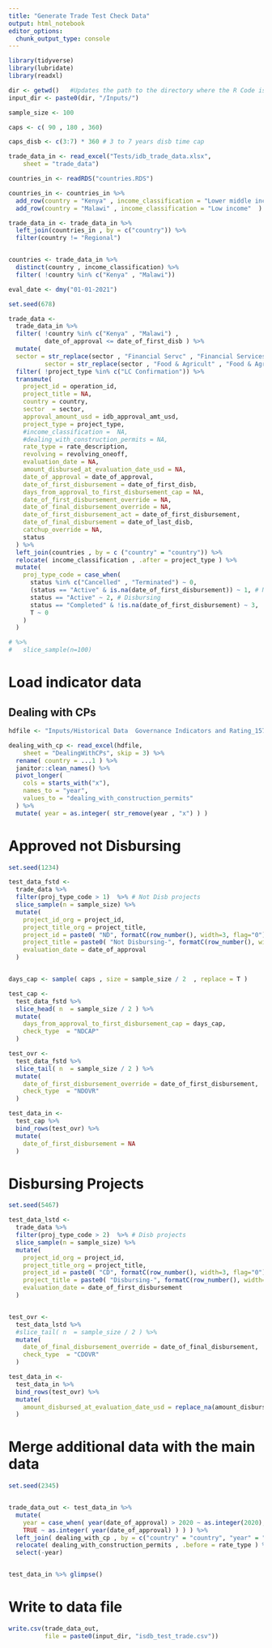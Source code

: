 ```yaml
---
title: "Generate Trade Test Check Data"
output: html_notebook
editor_options: 
  chunk_output_type: console
---
```


```r
library(tidyverse)
library(lubridate)
library(readxl)


```


```r

dir <- getwd()   #Updates the path to the directory where the R Code is present
input_dir <- paste0(dir, "/Inputs/") 

sample_size <- 100

caps <- c( 90 , 180 , 360)

caps_disb <- c(3:7) * 360 # 3 to 7 years disb time cap

```


```r
trade_data_in <- read_excel("Tests/idb_trade_data.xlsx", 
    sheet = "trade_data")

countries_in <- readRDS("countries.RDS")

countries_in <- countries_in %>% 
  add_row(country = "Kenya" , income_classification = "Lower middle income"  ) %>% 
  add_row(country = "Malawi" , income_classification = "Low income"  )

trade_data_in <- trade_data_in %>% 
  left_join(countries_in , by = c("country")) %>% 
  filter(country != "Regional")


countries <- trade_data_in %>% 
  distinct(country , income_classification) %>% 
  filter( !country %in% c("Kenya" , "Malawi"))

```


```r
eval_date <- dmy("01-01-2021")

set.seed(678)

trade_data <- 
  trade_data_in %>% 
  filter( !country %in% c("Kenya" , "Malawi") , 
          date_of_approval <= date_of_first_disb ) %>% 
  mutate(
  sector = str_replace(sector , "Financial Servc" , "Financial Services" ),
          sector = str_replace(sector , "Food & Agricult" , "Food & Agriculture" ) ) %>% 
  filter( !project_type %in% c("LC Confirmation")) %>% 
  transmute(
    project_id = operation_id,                                 
    project_title = NA,                               
    country = country,                                     
    sector  = sector,                                      
    approval_amount_usd = idb_approval_amt_usd,                         
    project_type = project_type,                               
    #income_classification =  NA,                     
    #dealing_with_construction_permits = NA,           
    rate_type = rate_description,                                  
    revolving = revolving_oneoff,                                  
    evaluation_date = NA,                             
    amount_disbursed_at_evaluation_date_usd = NA,   
    date_of_approval = date_of_approval,                            
    date_of_first_disbursement = date_of_first_disb,                 
    days_from_approval_to_first_disbursement_cap = NA,
    date_of_first_disbursement_override = NA,         
    date_of_final_disbursement_override = NA,
    date_of_first_disbursement_act = date_of_first_disbursement,
    date_of_final_disbursement = date_of_last_disb,
    catchup_override = NA,
    status
  ) %>% 
  left_join(countries , by = c ("country" = "country")) %>% 
  relocate( income_classification , .after = project_type ) %>%
  mutate(
    proj_type_code = case_when(
      status %in% c("Cancelled" , "Terminated") ~ 0,
      (status == "Active" & is.na(date_of_first_disbursement)) ~ 1, # Not Disbursing
      status == "Active" ~ 2, # Disbursing
      status == "Completed" & !is.na(date_of_first_disbursement) ~ 3,
      T ~ 0
    )
  ) 

# %>% 
#   slice_sample(n=100)

```



# Load indicator data


## Dealing with CPs
```r

hdfile <- "Inputs/Historical Data  Governance Indicators and Rating_157428296.xlsx"

dealing_with_cp <- read_excel(hdfile, 
    sheet = "DealingWithCPs", skip = 3) %>% 
  rename( country = ...1 ) %>% 
  janitor::clean_names() %>% 
  pivot_longer(
    cols = starts_with("x"),
    names_to = "year",
    values_to = "dealing_with_construction_permits"
  ) %>% 
  mutate( year = as.integer( str_remove(year , "x") ) )

```





#  Approved not Disbursing
```r
set.seed(1234)

test_data_fstd <- 
  trade_data %>% 
  filter(proj_type_code > 1)  %>% # Not Disb projects
  slice_sample(n = sample_size) %>% 
  mutate(
    project_id_org = project_id,
    project_title_org = project_title,
    project_id = paste0( "ND", formatC(row_number(), width=3, flag="0") ),
    project_title = paste0( "Not Disbursing-", formatC(row_number(), width=3, flag="0") ),
    evaluation_date = date_of_approval
  )


days_cap <- sample( caps , size = sample_size / 2  , replace = T )

test_cap <- 
  test_data_fstd %>% 
  slice_head( n  = sample_size / 2 ) %>% 
  mutate(
    days_from_approval_to_first_disbursement_cap = days_cap,
    check_type  = "NDCAP"
  )

test_ovr <- 
  test_data_fstd %>% 
  slice_tail( n  = sample_size / 2 ) %>% 
  mutate(
    date_of_first_disbursement_override = date_of_first_disbursement,
    check_type  = "NDOVR"
  )

test_data_in <- 
  test_cap %>%  
  bind_rows(test_ovr) %>% 
  mutate(
    date_of_first_disbursement = NA
  )


```

# Disbursing Projects

```r

set.seed(5467)

test_data_lstd <- 
  trade_data %>% 
  filter(proj_type_code > 2)  %>% # Disb projects
  slice_sample(n = sample_size) %>% 
  mutate(
    project_id_org = project_id,
    project_title_org = project_title,
    project_id = paste0( "CD", formatC(row_number(), width=3, flag="0") ),
    project_title = paste0( "Disbursing-", formatC(row_number(), width=3, flag="0") ),
    evaluation_date = date_of_first_disbursement
  )


test_ovr <- 
  test_data_lstd %>% 
  #slice_tail( n  = sample_size / 2 ) %>% 
  mutate(
    date_of_final_disbursement_override = date_of_final_disbursement,
    check_type  = "CDOVR"
  )

test_data_in <- 
  test_data_in %>% 
  bind_rows(test_ovr) %>% 
  mutate(
    amount_disbursed_at_evaluation_date_usd = replace_na(amount_disbursed_at_evaluation_date_usd , 0)
  )

```

# Merge additional data with the main data

```r

set.seed(2345)


trade_data_out <- test_data_in %>% 
  mutate( 
    year = case_when( year(date_of_approval) > 2020 ~ as.integer(2020),
    TRUE ~ as.integer( year(date_of_approval) ) ) ) %>% 
  left_join( dealing_with_cp , by = c("country" = "country", "year" = "year") ) %>% 
  relocate( dealing_with_construction_permits , .before = rate_type ) %>% 
  select(-year)


test_data_in %>% glimpse()
```


# Write to data file
```r
write.csv(trade_data_out, 
          file = paste0(input_dir, "isdb_test_trade.csv"))
```



